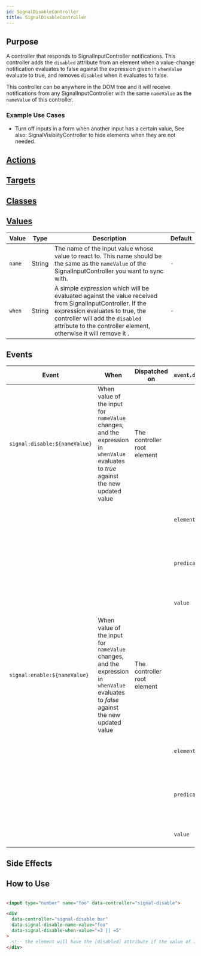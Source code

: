 ```yaml
---
id: SignalDisableController
title: SignalDisableController
---
```




## Purpose

A controller that responds to SignalInputController notifications.
This controller adds the `disabled` attribute from an element when a value-change notification evaluates to
false against the expression given in `whenValue` evaluate to true, and removes `disabled` when it evaluates to false.

This controller can be anywhere in the DOM tree and it will receive notifications from any SignalInputController with
the same `nameValue` as the `nameValue` of this controller.

### Example Use Cases
- Turn off inputs in a form when another input has a certain value, See also: SignalVisibiityController to hide elements when they are not needed.

## [Actions](https://stimulus.hotwire.dev/reference/actions)
<NoActions/>

## [Targets](https://stimulus.hotwire.dev/reference/targets)
<NoTargets/>

## [Classes](https://stimulus.hotwire.dev/reference/classes)
<NoClasses/>

## [Values](https://stimulus.hotwire.dev/reference/values)

| Value  | Type   | Description                                                                                                                                                                                                                                         | Default |
|--------|--------|-----------------------------------------------------------------------------------------------------------------------------------------------------------------------------------------------------------------------------------------------------|---------|
| `name` | String | The name of the input value whose value to react to. This name should be the same as the `nameValue` of the SignalInputController you want to sync with.                                                                                            | `-`     |
| `when` | String | A simple _expression_ which will be evaluated against the value received from SignalInputController. If the expression evaluates to true, the controller will add the `disabled` attribute to the controller element, otherwise it will remove it . | `-`     |

<Expressions/>


## Events

| Event                         | When                                                                                                                                  | Dispatched on               | `event.detail` |                                                               |
|-------------------------------|---------------------------------------------------------------------------------------------------------------------------------------|-----------------------------|----------------|---------------------------------------------------------------|
| `signal:disable:${nameValue}` | When value of the input for `nameValue` changes, and the expression in `whenValue` evaluates to _true_ against the new updated value  | The controller root element |                |                                                               |
|                               |                                                                                                                                       |                             | `element`      | the controller root element                                   |
|                               |                                                                                                                                       |                             | `predicate`    | the expression the controller used to try and match the value |
|                               |                                                                                                                                       |                             | `value`        | the value that was received                                   |
| `signal:enable:${nameValue}`  | When value of the input for `nameValue` changes, and the expression in `whenValue` evaluates to _false_ against the new updated value | The controller root element |                |                                                               |
|                               |                                                                                                                                       |                             | `element`      | the controller root element                                   |
|                               |                                                                                                                                       |                             | `predicate`    | the expression the controller used to try and match the value |
|                               |                                                                                                                                       |                             | `value`        | the value that was received                                   |


## Side Effects
<NoSideEffects/>

## How to Use

```html

<input type="number" name="foo" data-controller="signal-disable">

<div
  data-controller="signal-disable bar"
  data-signal-disable-name-value="foo"
  data-signal-disable-when-value="=3 || =5"
>
  <!-- the element will have the [disabled] attribute if the value of input[name="foo"] is 3 or 5 -->
</div>

```

